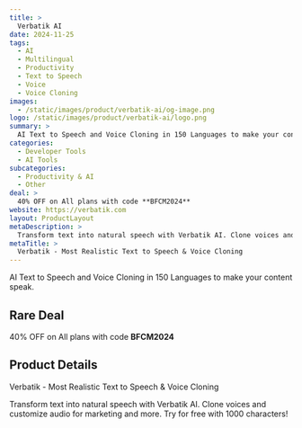 ```yaml
---
title: >
  Verbatik AI
date: 2024-11-25
tags:
  - AI
  - Multilingual
  - Productivity
  - Text to Speech
  - Voice
  - Voice Cloning
images:
  - /static/images/product/verbatik-ai/og-image.png
logo: /static/images/product/verbatik-ai/logo.png
summary: >
  AI Text to Speech and Voice Cloning in 150 Languages to make your content speak.
categories:
  - Developer Tools
  - AI Tools
subcategories:
  - Productivity & AI
  - Other
deal: >
  40% OFF on All plans with code **BFCM2024**
website: https://verbatik.com
layout: ProductLayout
metaDescription: >
  Transform text into natural speech with Verbatik AI. Clone voices and customize audio for marketing and more. Try for free with 1000 characters!
metaTitle: >
  Verbatik - Most Realistic Text to Speech & Voice Cloning
---
```

AI Text to Speech and Voice Cloning in 150 Languages to make your content speak.

## Rare Deal

40% OFF on All plans with code **BFCM2024**

## Product Details
Verbatik - Most Realistic Text to Speech & Voice Cloning

Transform text into natural speech with Verbatik AI. Clone voices and customize audio for marketing and more. Try for free with 1000 characters!

